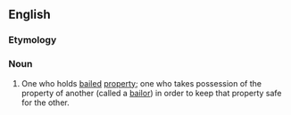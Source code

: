 {{also|Bailee}}

==English==

===Etymology===
{{suffix|en|bail|ee}}

===Noun===
{{en-noun}}

# {{lb|en|legal}} One who holds [[bail]]ed [[property]]; one who takes possession of the property of another (called a [[bailor]]) in order to keep that property safe for the other.